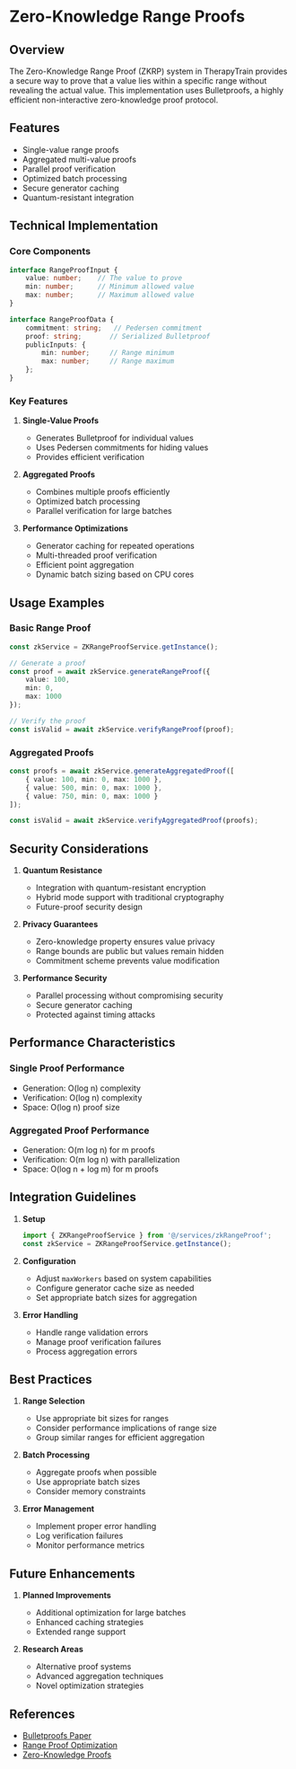 # Zero-Knowledge Range Proofs

## Overview

The Zero-Knowledge Range Proof (ZKRP) system in TherapyTrain provides a secure way to prove that a value lies within a specific range without revealing the actual value. This implementation uses Bulletproofs, a highly efficient non-interactive zero-knowledge proof protocol.

## Features

- Single-value range proofs
- Aggregated multi-value proofs
- Parallel proof verification
- Optimized batch processing
- Secure generator caching
- Quantum-resistant integration

## Technical Implementation

### Core Components

```typescript
interface RangeProofInput {
    value: number;    // The value to prove
    min: number;      // Minimum allowed value
    max: number;      // Maximum allowed value
}

interface RangeProofData {
    commitment: string;   // Pedersen commitment
    proof: string;       // Serialized Bulletproof
    publicInputs: {
        min: number;     // Range minimum
        max: number;     // Range maximum
    };
}
```

### Key Features

1. **Single-Value Proofs**
   - Generates Bulletproof for individual values
   - Uses Pedersen commitments for hiding values
   - Provides efficient verification

2. **Aggregated Proofs**
   - Combines multiple proofs efficiently
   - Optimized batch processing
   - Parallel verification for large batches

3. **Performance Optimizations**
   - Generator caching for repeated operations
   - Multi-threaded proof verification
   - Efficient point aggregation
   - Dynamic batch sizing based on CPU cores

## Usage Examples

### Basic Range Proof

```typescript
const zkService = ZKRangeProofService.getInstance();

// Generate a proof
const proof = await zkService.generateRangeProof({
    value: 100,
    min: 0,
    max: 1000
});

// Verify the proof
const isValid = await zkService.verifyRangeProof(proof);
```

### Aggregated Proofs

```typescript
const proofs = await zkService.generateAggregatedProof([
    { value: 100, min: 0, max: 1000 },
    { value: 500, min: 0, max: 1000 },
    { value: 750, min: 0, max: 1000 }
]);

const isValid = await zkService.verifyAggregatedProof(proofs);
```

## Security Considerations

1. **Quantum Resistance**
   - Integration with quantum-resistant encryption
   - Hybrid mode support with traditional cryptography
   - Future-proof security design

2. **Privacy Guarantees**
   - Zero-knowledge property ensures value privacy
   - Range bounds are public but values remain hidden
   - Commitment scheme prevents value modification

3. **Performance Security**
   - Parallel processing without compromising security
   - Secure generator caching
   - Protected against timing attacks

## Performance Characteristics

### Single Proof Performance
- Generation: O(log n) complexity
- Verification: O(log n) complexity
- Space: O(log n) proof size

### Aggregated Proof Performance
- Generation: O(m log n) for m proofs
- Verification: O(m log n) with parallelization
- Space: O(log n + log m) for m proofs

## Integration Guidelines

1. **Setup**
   ```typescript
   import { ZKRangeProofService } from '@/services/zkRangeProof';
   const zkService = ZKRangeProofService.getInstance();
   ```

2. **Configuration**
   - Adjust `maxWorkers` based on system capabilities
   - Configure generator cache size as needed
   - Set appropriate batch sizes for aggregation

3. **Error Handling**
   - Handle range validation errors
   - Manage proof verification failures
   - Process aggregation errors

## Best Practices

1. **Range Selection**
   - Use appropriate bit sizes for ranges
   - Consider performance implications of range size
   - Group similar ranges for efficient aggregation

2. **Batch Processing**
   - Aggregate proofs when possible
   - Use appropriate batch sizes
   - Consider memory constraints

3. **Error Management**
   - Implement proper error handling
   - Log verification failures
   - Monitor performance metrics

## Future Enhancements

1. **Planned Improvements**
   - Additional optimization for large batches
   - Enhanced caching strategies
   - Extended range support

2. **Research Areas**
   - Alternative proof systems
   - Advanced aggregation techniques
   - Novel optimization strategies

## References

- [Bulletproofs Paper](https://eprint.iacr.org/2017/1066.pdf)
- [Range Proof Optimization](https://crypto.stanford.edu/bulletproofs/)
- [Zero-Knowledge Proofs](https://zkp.science/) 